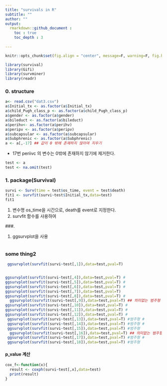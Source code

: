 ```yaml
---
title: "survivals in R"
subtitle: ""
author: ""
output: 
  rmarkdown::github_document :
    toc : true
    toc_depth : 3
    
---
```

```r
knitr::opts_chunk$set(fig.align = "center", message=F, warning=F, fig.height = 7, cache=T)
```

```r
library(survival)
library(Gifi)
library(survminer)
library(readr)
```

### 0. structure
```r
a<- read.csv("dat3.csv")
a$Initial_tx <- as.factor(a$Initial_tx)
a$child_Pugh_class_p <- as.factor(a$child_Pugh_class_p)
a$gender <- as.factor(a$gender)
a$bileduct <- as.factor(a$bileduct)
a$perihv<- as.factor(a$perihv)
a$peripv <- as.factor(a$peripv)
a$subcapsular <- as.factor(a$subcapsular)
a$Subphrenic <- as.factor(a$Subphrenic)
a <- a[,-17] ## 값이 0 밖에 존재하지 않아여 지우기
```

- 17번 periivc 의 변수는 0밖에 존재하지 않기에 제거한다.

```r
test <- a
test <- na.omit(test)
```

### 1. package(Survival)
```r
survi <- Surv(time = test$os_time, event = test$death)
fit1 <- survfit(survi~test$Initial_tx,data=test)
fit1
```

1. 변수명 os_time을 시간으로, death를 event로 지정한다.
2. survfit 함수를 사용하여 

###. 

1. ggsurvplot을 사용 

```r

```

### some thing2

```r
 ggsurvplot(survfit(survi~test[,1]),data=test,pval=T)


ggsurvplot(survfit(survi~test[,4]),data=test,pval=T) #
ggsurvplot(survfit(survi~test[,5]),data=test,pval=T) #
ggsurvplot(survfit(survi~test[,6]),data=test,pval=T) #
ggsurvplot(survfit(survi~test[,7]),data=test,pval=T)  
ggsurvplot(survfit(survi~test[,8]),data=test,pval=T) #
  ggsurvplot(survfit(survi~test[,9]),data=test,pval=T) ## 의미없는 범주형
ggsurvplot(survfit(survi~test[,10]),data=test,pval=T) #
ggsurvplot(survfit(survi~test[,11]),data=test,pval=T) #
ggsurvplot(survfit(survi~test[,12]),data=test,pval=T) #
 ggsurvplot(survfit(survi~test[,13]),data=test,pval=T) #범주형 #
 ggsurvplot(survfit(survi~test[,14]),data=test,pval=T) #범주형 #
 ggsurvplot(survfit(survi~test[,15]),data=test,pval=T) #범주형
  ggsurvplot(survfit(survi~test[,16]),data=test,pval=T) ## 의미없는 범주형
 ggsurvplot(survfit(survi~test[,17]),data=test,pval=T) #범주형 #
 ggsurvplot(survfit(survi~test[,18]),data=test,pval=T) #범주형

```


#### p_value 계산
```r
cox_f<-function(x){
  result <- coxph(survi~test[,x],data=test)
  print(result)
}
```



```r

```

